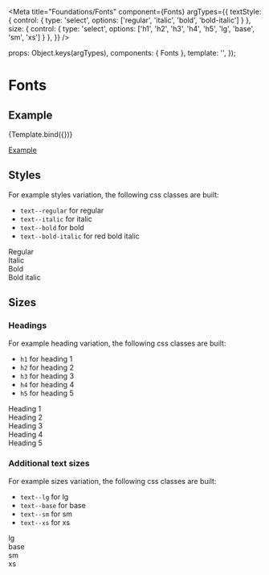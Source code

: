 
<Meta 
  title="Foundations/Fonts" 
  component={Fonts}
  argTypes={{
    textStyle: { control: { type: 'select', options: ['regular', 'italic', 'bold', 'bold-italic'] } },
    size: { control: { type: 'select', options: ['h1', 'h2', 'h3', 'h4', 'h5', 'lg', 'base', 'sm', 'xs'] } },
  }}
/>

  props: Object.keys(argTypes),
  components: { Fonts },
  template: '<Fonts :label="label" :textStyle="textStyle" :size="size" />',
});

# Fonts

## Example

<Canvas>
  <Story
    name="Example"
    args={{
      label: 'Text',
      textStyle: 'regular',
      size: 'base'
    }}
  >
    {Template.bind({})}
  </Story>
</Canvas>

<ArgsTable story="Example" />

[Example](?path=/story/foundations-fonts-implementation--example)


## Styles
For example styles variation, the following css classes are built:
- `text--regular` for regular
- `text--italic` for italic
- `text--bold` for bold
- `text--bold-italic`  for red bold italic

<Canvas>
  <div>
    <div class="text--regular">Regular</div>
    <div class="text--italic">Italic</div>
    <div class="text--bold">Bold</div>
    <div class="text--bold-italic">Bold italic</div>
  </div>
</Canvas>

## Sizes

### Headings
For example heading variation, the following css classes are built:
- `h1` for heading 1
- `h2` for heading 2
- `h3` for heading 3
- `h4` for heading 4
- `h5` for heading 5

<Canvas>
  <div>
    <div class="h1 text--bold">Heading 1</div>
    <div class="h2 text--bold">Heading 2</div>
    <div class="h3 text--bold">Heading 3</div>
    <div class="h4 text--bold">Heading 4</div>
    <div class="h5 text--bold">Heading 5</div>
  </div>
</Canvas>

### Additional text sizes
For example sizes variation, the following css classes are built:
- `text--lg` for lg
- `text--base` for base
- `text--sm` for sm
- `text--xs` for xs

<Canvas>
  <div>
    <div class="text--lg">lg</div>
    <div class="text--base">base</div>
    <div class="text--sm">sm</div>
    <div class="text--xs">xs</div>
  </div>
</Canvas>